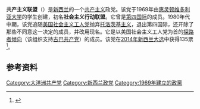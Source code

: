 {{noteTA
|1= zh-cn:新西兰; zh-hk:紐西蘭; zh-tw:紐西蘭;
}}
{{共产党}}
'''共产主义联盟'''（{{lang-en|Communist League}}）是[[新西兰|新西兰]]的一个[[共产主义|共产主义]]政党。该党于1969年由[[惠灵顿维多利亚大学|惠灵顿维多利亚大学]]的学生创建，初名'''社会主义行动联盟'''。它曾是[[第四国际|第四国际]]的成员。1980年代中期，该党追随[[美国社会主义工人党|美国社会主义工人党]]抛弃[[托洛茨基主义|托洛茨基主义]]，退出第四国际，还开除了那些不同意这一决定的成员，并改用现名。它是以美国社会主义工人党为首的[[探路者倾向|探路者倾向]]（该组织支持[[古巴共产党|古巴共产党]]）的成员。该党在[[2014年新西兰大选|2014年新西兰大选]]中获得135票<ref>{{Cite web |url=https://theicebloc.wordpress.com/leftovers/ |title=Leftovers: Socialist Sect-Spotting Guide to NZ |accessdate=2020-02-22 |archive-date=2019-12-03 |archive-url=https://web.archive.org/web/20191203230333/https://theicebloc.wordpress.com/leftovers/ |dead-url=no }}</ref>。

==参考资料==
{{reflist}}

{{新西兰政党}}

[[Category:大洋洲共产党|Category:大洋洲共产党]]
[[Category:新西兰政党|Category:新西兰政党]]
[[Category:1969年建立的政黨|Category:1969年建立的政黨]]
{{政党小作品}}